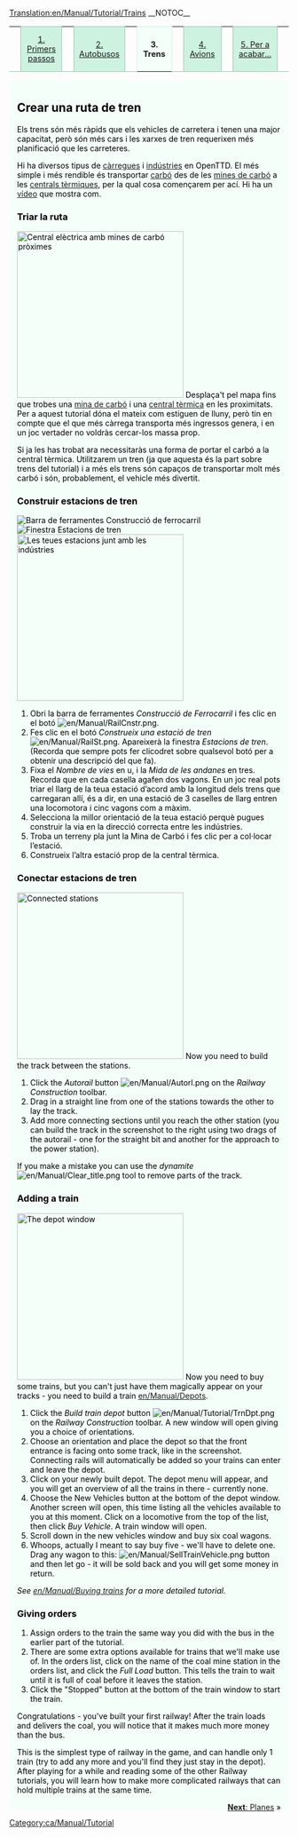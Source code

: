 [[Translation:en/Manual/Tutorial/Trains]]
{{ca/Traducció|origen=Tutorial/Trains}}
__NOTOC__
{| width="100%" cellspacing="0" cellpadding="0" valign="top" border="0" style="margin-bottom: 0; margin-left: 1px;" |
| style="border: 0; border-bottom:1px solid #a3bfb1; background:none; width:2%" | &nbsp;
| style="padding:0 .3em; background-color:#cef2e0; font-size:90%; border:solid 1px #a3bfb1; text-align:center; width: 12em;"|[[ca/Manual/Tutorial/Tutorial|1. Primers passos]]
| style="border: 0; border-bottom:1px solid #a3bfb1; background:none; width:2%" | &nbsp;
| style="padding:0 .3em; background-color:#cef2e0; font-size:90%; border:solid 1px #a3bfb1; text-align:center; width: 12em;"|[[ca/Manual/Tutorial/Autobusos|2. Autobusos]]
| style="border: 0; border-bottom:1px solid #a3bfb1; background:none; width:2%" | &nbsp;
| style="padding:0 .3em; background-color:white; border:solid 1px #cef2e0; border-bottom: 0; text-align:center; font-size:90%; font-weight:bold; background-color:#f5fffa; width: 12em;" | '''3. Trens'''
| style="border: 0; border-bottom:1px solid #a3bfb1; background:none; width:2%" | &nbsp;
| style="padding:0 .3em; background-color:#cef2e0; font-size:90%; border:solid 1px #a3bfb1; text-align:center; width: 12em;"|[[ca/Manual/Tutorial/Avions|4. Avions]]
| style="border: 0; border-bottom:1px solid #a3bfb1; background:none; width:2%" | &nbsp;
| style="padding:0 .3em; background-color:#cef2e0; font-size:90%; border:solid 1px #a3bfb1; text-align:center; width: 12em;"| [[ca/Manual/Tutorial/Final|5. Per a acabar...]]
| style="border: 0; border-bottom:1px solid #a3bfb1; background:none;" | &nbsp;
|}
<div style="padding:.5em 1em 1em 1em; border-top:none; background-color:#f5fffa; color:#000;">

==Crear una ruta de tren==
Els trens són més ràpids que els vehicles de carretera i tenen una major capacitat, però són més cars i les xarxes de tren requerixen més planificació que les carreteres.

Hi ha diversos tipus de [[ca/Manual/Càrrega|càrregues]] i [[ca/Indústria|indústries]] en OpenTTD. El més simple i més rendible és transportar [[ca/Carbó|carbó]] des de les [[ca/Mina de carbó|mines de carbó]] a les [[ca/Central tèrmica|centrals tèrmiques]], per la qual cosa començarem per ací. Hi ha un [http://www.cs.helsinki.fi/u/ihonkone/ottd_tut.ogg vídeo] que mostra com. 

===Triar la ruta===
[[File:en/Manual/Tutorial/Tutorial1.png|thumb|right|300px|Central elèctrica amb mines de carbó pròximes]]
Desplaça't pel mapa fins que trobes una [[ca/Mina de carbó|mina de carbó]] i una [[ca/Central tèrmica|central tèrmica]] en les proximitats.
Per a aquest tutorial dóna el mateix com estiguen de lluny, però tin en compte que el que més càrrega transporta més ingressos genera, i en un joc vertader no voldràs cercar-los massa prop.

Si ja les has trobat ara necessitaràs una forma de portar el carbó a la central tèrmica. Utilitzarem un tren (ja que aquesta és la part sobre trens del tutorial) i a més els trens són capaços de transportar molt més carbó i són, probablement, el vehicle més divertit. 
{{en/-}}

===Construir estacions de tren===
[[File:ca/Manual/Railroad Construction.png|frame|right|Barra de ferramentes Construcció de ferrocarril]]
[[File:ca/Manual/Stationgui.png|frame|right|Finestra Estacions de tren]]
[[File:en/Manual/Tutorial/Tutorial2.png|thumb|right|300px|Les teues estacions junt amb les indústries]]
#Obri la barra de ferramentes ''Construcció de Ferrocarril'' i fes clic en el botó [[File:en/Manual/RailCnstr.png]].
#Fes clic en el botó ''Construeix una estació de tren'' [[File:en/Manual/RailSt.png]]. Apareixerà la finestra ''Estacions de tren''. (Recorda que sempre pots fer clicodret sobre qualsevol botó per a obtenir una descripció del que fa).
#Fixa el ''Nombre de vies'' en u, i la ''Mida de les andanes'' en tres. Recorda que en cada casella agafen dos vagons. En un joc real pots triar el llarg de la teua estació d’acord amb la longitud dels trens que carregaran allí, és a dir, en una estació de 3 caselles de llarg entren una locomotora i cinc vagons com a màxim.
#Selecciona la millor orientació de la teua estació perquè pugues construir la via en la direcció correcta entre les indústries.
#Troba un terreny pla junt la Mina de Carbó i fes clic per a col·locar l’estació.
#Construeix l’altra estació prop de la central tèrmica.
{{en/-}}
===Conectar estacions de tren===
{{ca/Pendent de traducció}}

[[File:en/Manual/Tutorial/Tutorial3.png|thumb|300px|right|Connected stations]]
Now you need to build the track between the stations. 
#Click the ''Autorail'' button [[File:en/Manual/Autorl.png]] on the ''Railway Construction'' toolbar.
#Drag in a straight line from one of the stations towards the other to lay the track.  
#Add more connecting sections until you reach the other station (you can build the track in the screenshot to the right using two drags of the autorail - one for the straight bit and another for the approach to the power station).

If you make a mistake you can use the ''dynamite'' [[File:en/Manual/Clear title.png]] tool to remove parts of the track.
{{en/-}}

===Adding a train===
[[File:en/Manual/Tutorial/Tutorial4.png|thumb|right|300px|The depot window]]
Now you need to buy some trains, but you can't just have them magically appear on your tracks - you need to build a train [[en/Manual/Depots]].

#Click the ''Build train depot'' button [[File:en/Manual/Tutorial/TrnDpt.png]] on the ''Railway Construction'' toolbar. A new window will open giving you a choice of orientations. 
#Choose an orientation and place the depot so that the front entrance is facing onto some track, like in the screenshot. Connecting rails will automatically be added so your trains can enter and leave the depot.
#Click on your newly built depot. The depot menu will appear, and you will get an overview of all the trains in there - currently none.
#Choose the New Vehicles button at the bottom of the depot window. Another screen will open, this time listing all the vehicles available to you at this moment. Click on a locomotive from the top of the list, then click ''Buy Vehicle''. A train window will open.
#Scroll down in the new vehicles window and buy six coal wagons.  
#Whoops, actually I meant to say buy five - we'll have to delete one. Drag any wagon to this: [[File:en/Manual/SellTrainVehicle.png]] button and then let go - it will be sold back and you will get some money in return.

''See [[en/Manual/Buying trains]] for a more detailed tutorial.''
{{en/-}}

===Giving orders===
#Assign orders to the train the same way you did with the bus in the earlier part of the tutorial.
#There are some extra options available for trains that we'll make use of. In the orders list, click on the name of the coal mine station in the orders list, and click the ''Full Load'' button. This tells the train to wait until it is full of coal before it leaves the station.
#Click the "Stopped" button at the bottom of the train window to start the train.

Congratulations - you've built your first railway!  After the train loads and delivers the coal, you will notice that it makes much more money than the bus.

This is the simplest type of railway in the game, and can handle only 1 train (try to add any more and you'll find they just stay in the depot).  After playing for a while and reading some of the other Railway tutorials, you will learn how to make more complicated railways that can hold multiple trains at the same time.


<span style="float: right">[[en/Manual/Tutorial/Planes|'''Next''': Planes]] &raquo;</span>


</div>

[[Category:ca/Manual/Tutorial]]